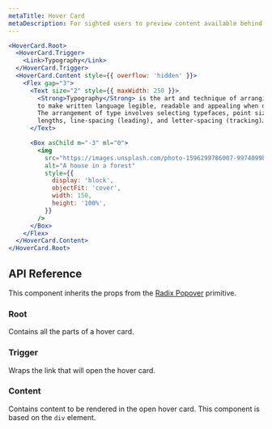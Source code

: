```yaml
---
metaTitle: Hover Card
metaDescription: For sighted users to preview content available behind a link.
---
```


```jsx live=true
<HoverCard.Root>
  <HoverCard.Trigger>
    <Link>Typography</Link>
  </HoverCard.Trigger>
  <HoverCard.Content style={{ overflow: 'hidden' }}>
    <Flex gap="3">
      <Text size="2" style={{ maxWidth: 250 }}>
        <Strong>Typography</Strong> is the art and technique of arranging type
        to make written language legible, readable and appealing when displayed.
        The arrangement of type involves selecting typefaces, point sizes, line
        lengths, line-spacing (leading), and letter-spacing (tracking)…
      </Text>

      <Box asChild m="-3" ml="0">
        <img
          src="https://images.unsplash.com/photo-1596299786007-9974099be52b?&auto=format&fit=crop&w=300&q=80"
          alt="A house in a forest"
          style={{
            display: 'block',
            objectFit: 'cover',
            width: 150,
            height: '100%',
          }}
        />
      </Box>
    </Flex>
  </HoverCard.Content>
</HoverCard.Root>
```

## API Reference

This component inherits the props from the [Radix Popover](/docs/primitives/components/hover-card) primitive.

### Root

Contains all the parts of a hover card.

### Trigger

Wraps the link that will open the hover card.

### Content

Contains content to be rendered in the open hover card. This component is based on the `div` element.
